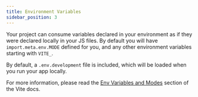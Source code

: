 ```yaml
---
title: Environment Variables
sidebar_position: 3
---
```


Your project can consume variables declared in your environment as if they were declared locally in your JS files.
By default you will have `import.meta.env.MODE` defined for you, and any other environment variables starting with `VITE_`.

By default, a `.env.development` file is included, which will be loaded when you run your app locally.

For more information, please read the [Env Variables and Modes](https://vitejs.dev/guide/env-and-mode.html) section of the Vite docs.
